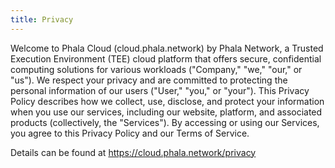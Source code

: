 ```yaml
---
title: Privacy
---
```


Welcome to Phala Cloud (cloud.phala.network) by Phala Network, a Trusted Execution Environment (TEE) cloud platform that offers secure, confidential computing solutions for various workloads ("Company," "we," "our," or "us"). We respect your privacy and are committed to protecting the personal information of our users ("User," "you," or "your"). This Privacy Policy describes how we collect, use, disclose, and protect your information when you use our services, including our website, platform, and associated products (collectively, the "Services"). By accessing or using our Services, you agree to this Privacy Policy and our Terms of Service.

Details can be found at https://cloud.phala.network/privacy